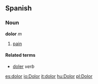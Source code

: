 ==Spanish==
===Noun===
'''dolor''' ''m''

# [[pain]]

====Related terms====
*[[doler]] ''verb''

[[es:dolor]]
[[io:Dolor]]
[[it:dolor]]
[[hu:Dolor]]
[[pl:Dolor]]
